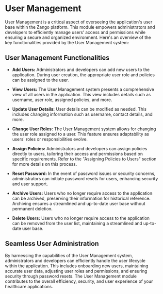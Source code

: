 # User Management

User Management is a critical aspect of overseeing the application's user base within the Zango platform. This module empowers administrators and developers to efficiently manage users' access and permissions while ensuring a secure and organized environment. Here's an overview of the key functionalities provided by the User Management system:

## User Management Functionalities

- **Add Users:**
   Administrators and developers can add new users to the application. During user creation, the appropriate user role and policies can be assigned to the user.

- **View Users:**
   The User Management system presents a comprehensive view of all users in the application. This view includes details such as username, user role, assigned policies, and more.

- **Update User Details:**
   User details can be modified as needed. This includes changing information such as username, contact details, and more.

- **Change User Roles:**
   The User Management system allows for changing the user role assigned to a user. This feature ensures adaptability as users' roles or responsibilities evolve.

- **Assign Policies:**
   Administrators and developers can assign policies directly to users, tailoring their access and permissions based on specific requirements. Refer to the "Assigning Policies to Users" section for more details on this process.

- **Reset Password:**
   In the event of password issues or security concerns, administrators can initiate password resets for users, enhancing security and user support.

- **Archive Users:**
    Users who no longer require access to the application can be archived, preserving their information for historical reference. Archiving ensures a streamlined and up-to-date user base without permanent deletion.

- **Delete Users:**
   Users who no longer require access to the application can be removed from the user list, maintaining a streamlined and up-to-date user base.

## Seamless User Administration

By harnessing the capabilities of the User Management system, administrators and developers can efficiently handle the user lifecycle within the application. This includes onboarding new users, maintaining accurate user data, adjusting user roles and permissions, and ensuring security through password resets. The User Management module contributes to the overall efficiency, security, and user experience of your healthcare applications.
